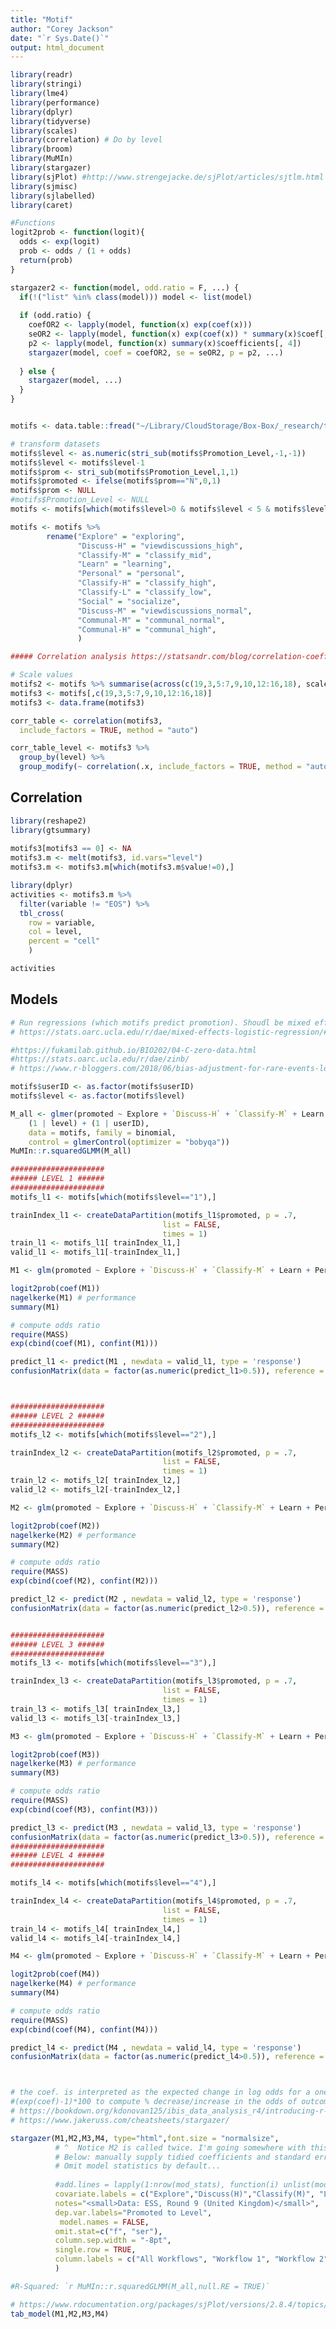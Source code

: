 ```yaml
---
title: "Motif"
author: "Corey Jackson"
date: "`r Sys.Date()`"
output: html_document
---
```


```r
library(readr)
library(stringi)
library(lme4)
library(performance)
library(dplyr)
library(tidyverse)
library(scales)
library(correlation) # Do by level
library(broom)
library(MuMIn)
library(stargazer)
library(sjPlot) #http://www.strengejacke.de/sjPlot/articles/sjtlm.html 
library(sjmisc)
library(sjlabelled)
library(caret)

#Functions
logit2prob <- function(logit){
  odds <- exp(logit)
  prob <- odds / (1 + odds)
  return(prob)
}

stargazer2 <- function(model, odd.ratio = F, ...) {
  if(!("list" %in% class(model))) model <- list(model)
    
  if (odd.ratio) {
    coefOR2 <- lapply(model, function(x) exp(coef(x)))
    seOR2 <- lapply(model, function(x) exp(coef(x)) * summary(x)$coef[, 2])
    p2 <- lapply(model, function(x) summary(x)$coefficients[, 4])
    stargazer(model, coef = coefOR2, se = seOR2, p = p2, ...)
    
  } else {
    stargazer(model, ...)
  }
}


motifs <- data.table::fread("~/Library/CloudStorage/Box-Box/_research/traceGA/motif[collab]/data/motifs-regression.csv")

# transform datasets
motifs$level <- as.numeric(stri_sub(motifs$Promotion_Level,-1,-1))
motifs$level <- motifs$level-1
motifs$prom <- stri_sub(motifs$Promotion_Level,1,1)
motifs$promoted <- ifelse(motifs$prom=="N",0,1) 
motifs$prom <- NULL 
#motifs$Promotion_Level <- NULL 
motifs <- motifs[which(motifs$level>0 & motifs$level < 5 & motifs$level !=0),]

motifs <- motifs %>% 
        rename("Explore" = "exploring",
               "Discuss-H" = "viewdiscussions_high",
               "Classify-M" = "classify_mid",
               "Learn" = "learning",
               "Personal" = "personal",
               "Classify-H" = "classify_high",
               "Classify-L" = "classify_low",
               "Social" = "socialize",
               "Discuss-M" = "viewdiscussions_normal",
               "Communal-M" = "communal_normal",
               "Communal-H" = "communal_high",
               )

##### Correlation analysis https://statsandr.com/blog/correlation-coefficient-and-correlation-test-in-r/ 

# Scale values
motifs2 <- motifs %>% summarise(across(c(19,3,5:7,9,10,12:16,18), scale))
motifs3 <- motifs[,c(19,3,5:7,9,10,12:16,18)]
motifs3 <- data.frame(motifs3)

corr_table <- correlation(motifs3,
  include_factors = TRUE, method = "auto")

corr_table_level <- motifs3 %>%
  group_by(level) %>%
  group_modify(~ correlation(.x, include_factors = TRUE, method = "auto"))

```

## Correlation
```r
library(reshape2)
library(gtsummary)
 
motifs3[motifs3 == 0] <- NA
motifs3.m <- melt(motifs3, id.vars="level")
motifs3.m <- motifs3.m[which(motifs3.m$value!=0),]

library(dplyr)
activities <- motifs3.m %>%
  filter(variable != "EOS") %>%
  tbl_cross(
    row = variable,
    col = level,
    percent = "cell"
    ) 

```

```r
activities
```

## Models 
```r
# Run regressions (which motifs predict promotion). Shoudl be mixed effects
# https://stats.oarc.ucla.edu/r/dae/mixed-effects-logistic-regression/#:~:text=Mixed%20effects%20logistic%20regression%20is,both%20fixed%20and%20random%20effects or zero-inflated models (https://drizopoulos.github.io/GLMMadaptive/articles/ZeroInflated_and_TwoPart_Models.html)

#https://fukamilab.github.io/BIO202/04-C-zero-data.html
#https://stats.oarc.ucla.edu/r/dae/zinb/
# https://www.r-bloggers.com/2018/06/bias-adjustment-for-rare-events-logistic-regression-in-r/ (TRY)

motifs$userID <- as.factor(motifs$userID)
motifs$level <- as.factor(motifs$level)

M_all <- glmer(promoted ~ Explore + `Discuss-H` + `Classify-M` + Learn + Personal + `Classify-H` + Social + `Classify-L` + `Discuss-M` + `Communal-M`+ `Communal-H` + 
    (1 | level) + (1 | userID), 
    data = motifs, family = binomial, 
    control = glmerControl(optimizer = "bobyqa"))
MuMIn::r.squaredGLMM(M_all)

#####################
###### LEVEL 1 ###### 
#####################
motifs_l1 <- motifs[which(motifs$level=="1"),]

trainIndex_l1 <- createDataPartition(motifs_l1$promoted, p = .7,
                                  list = FALSE,
                                  times = 1)
train_l1 <- motifs_l1[ trainIndex_l1,]
valid_l1 <- motifs_l1[-trainIndex_l1,]

M1 <- glm(promoted ~ Explore + `Discuss-H` + `Classify-M` + Learn + Personal + `Classify-H` + Social + `Classify-L` + `Discuss-M` + `Communal-M`+ `Communal-H`, data = train_l1, family = "binomial")

logit2prob(coef(M1))
nagelkerke(M1) # performance 
summary(M1)

# compute odds ratio
require(MASS)
exp(cbind(coef(M1), confint(M1))) 

predict_l1 <- predict(M1 , newdata = valid_l1, type = 'response')
confusionMatrix(data = factor(as.numeric(predict_l1>0.5)), reference = factor(valid_l1$promoted))



#####################
###### LEVEL 2 ###### 
#####################
motifs_l2 <- motifs[which(motifs$level=="2"),]

trainIndex_l2 <- createDataPartition(motifs_l2$promoted, p = .7,
                                  list = FALSE,
                                  times = 1)
train_l2 <- motifs_l2[ trainIndex_l2,]
valid_l2 <- motifs_l2[-trainIndex_l2,]

M2 <- glm(promoted ~ Explore + `Discuss-H` + `Classify-M` + Learn + Personal + `Classify-H` + Social + `Classify-L` + `Discuss-M` + `Communal-M`+ `Communal-H`, data = train_l2, family = "binomial")

logit2prob(coef(M2))
nagelkerke(M2) # performance 
summary(M2)

# compute odds ratio
require(MASS)
exp(cbind(coef(M2), confint(M2))) 

predict_l2 <- predict(M2 , newdata = valid_l2, type = 'response')
confusionMatrix(data = factor(as.numeric(predict_l2>0.5)), reference = factor(valid_l2$promoted))


#####################
###### LEVEL 3 ###### 
#####################
motifs_l3 <- motifs[which(motifs$level=="3"),]

trainIndex_l3 <- createDataPartition(motifs_l3$promoted, p = .7,
                                  list = FALSE,
                                  times = 1)
train_l3 <- motifs_l3[ trainIndex_l3,]
valid_l3 <- motifs_l3[-trainIndex_l3,]

M3 <- glm(promoted ~ Explore + `Discuss-H` + `Classify-M` + Learn + Personal + `Classify-H` + Social + `Classify-L` + `Discuss-M` + `Communal-M`+ `Communal-H`, data = train_l3, family = "binomial")

logit2prob(coef(M3))
nagelkerke(M3) # performance 
summary(M3)

# compute odds ratio
require(MASS)
exp(cbind(coef(M3), confint(M3))) 

predict_l3 <- predict(M3 , newdata = valid_l3, type = 'response')
confusionMatrix(data = factor(as.numeric(predict_l3>0.5)), reference = factor(valid_l3$promoted))
#####################
###### LEVEL 4 ###### 
#####################

motifs_l4 <- motifs[which(motifs$level=="4"),]

trainIndex_l4 <- createDataPartition(motifs_l4$promoted, p = .7,
                                  list = FALSE,
                                  times = 1)
train_l4 <- motifs_l4[ trainIndex_l4,]
valid_l4 <- motifs_l4[-trainIndex_l4,]

M4 <- glm(promoted ~ Explore + `Discuss-H` + `Classify-M` + Learn + Personal + `Classify-H` + Social + `Classify-L` + `Discuss-M` + `Communal-M`+ `Communal-H`, data = train_l4, family = "binomial")

logit2prob(coef(M4))
nagelkerke(M4) # performance 
summary(M4)

# compute odds ratio
require(MASS)
exp(cbind(coef(M4), confint(M4))) 

predict_l4 <- predict(M4 , newdata = valid_l4, type = 'response')
confusionMatrix(data = factor(as.numeric(predict_l4>0.5)), reference = factor(valid_l4$promoted))



# the coef. is interpreted as the expected change in log odds for a one-unit increase in variable. 
#(exp(coef)-1)*100 to compute % decrease/increase in the odds of outcome, for a one-unit increase in independent variable
# https://bookdown.org/kdonovan125/ibis_data_analysis_r4/introducing-r-and-rstudio.html 
# https://www.jakeruss.com/cheatsheets/stargazer/

```


```r
stargazer(M1,M2,M3,M4, type="html",font.size = "normalsize",
          # ^  Notice M2 is called twice. I'm going somewhere with this.
          # Below: manually supply tidied coefficients and standard errors
          # Omit model statistics by default...
    
          #add.lines = lapply(1:nrow(mod_stats), function(i) unlist(mod_stats[i, ])),
          covariate.labels = c("Explore","Discuss(H)","Classify(M)", "Learn", "Personal", "Classify(H)","Social","Classify(L)","Discuss(M)","Communal(M)","Communal(H)","Constant"),
          notes="<small>Data: ESS, Round 9 (United Kingdom)</small>",
          dep.var.labels="Promoted to Level",
           model.names = FALSE,
          omit.stat=c("f", "ser"),
          column.sep.width = "-8pt",
          single.row = TRUE,
          column.labels = c("All Workflows", "Workflow 1", "Workflow 2","Workflow 3","Workflow 4")
          )

#R-Squared: `r MuMIn::r.squaredGLMM(M_all,null.RE = TRUE)`       

```

```r
# https://www.rdocumentation.org/packages/sjPlot/versions/2.8.4/topics/tab_model
tab_model(M1,M2,M3,M4)

```

